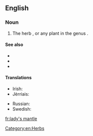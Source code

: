 ==English==

===Noun===
{{en-noun|head=[[lady]][['s]] [[mantle]]}}

# The herb {{taxlink|Alchemilla vulgaris|species}}, or any plant in the genus {{taxlink|Alchemilla|genus}}.

====See also====
* {{pedialite|Alchemilla}}
* {{specieslite|Alchemilla}}
* {{commonslite|Alchemilla vulgaris}}

====Translations====
{{trans-top|a herb}}
* Irish: {{t|ga|dearna Mhuire|f}}
* Jèrriais: {{tø|roa-jer|pentecôte|f}}
{{trans-mid}}
* Russian: {{t+|ru|манжетка|f|sc=Cyrl|tr=manžétka|alt=манже́тка}}
* Swedish: {{t-|sv|daggkåpa|c}}
{{trans-bottom}}

[[Category:en:Herbs]]

[[fr:lady's mantle]]